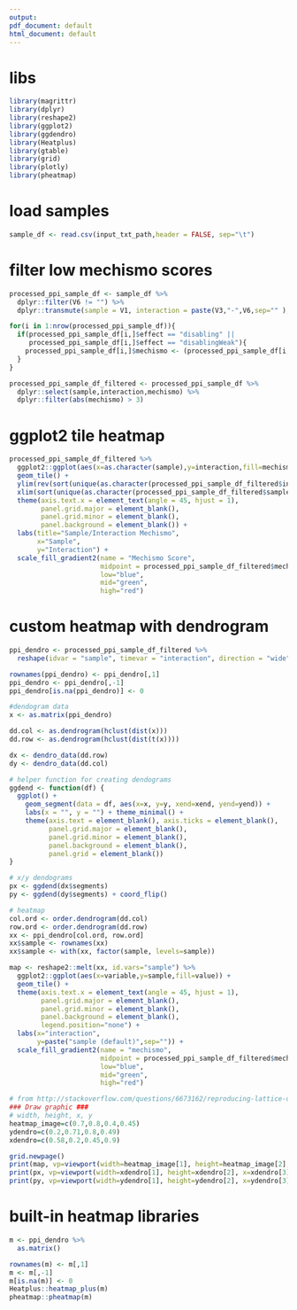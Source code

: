 ```yaml
---
output:
pdf_document: default
html_document: default
---
```

# libs
```r
library(magrittr)
library(dplyr)
library(reshape2)
library(ggplot2)
library(ggdendro)
library(Heatplus)
library(gtable)
library(grid)
library(plotly)
library(pheatmap)
```

# load samples
```r
sample_df <- read.csv(input_txt_path,header = FALSE, sep="\t")
```
# filter low mechismo scores
```r
processed_ppi_sample_df <- sample_df %>%
  dplyr::filter(V6 != "") %>% 
  dplyr::transmute(sample = V1, interaction = paste(V3,"-",V6,sep="" ),mechismo = V7, effect = V8)

for(i in 1:nrow(processed_ppi_sample_df)){
  if(processed_ppi_sample_df[i,]$effect == "disabling" ||
     processed_ppi_sample_df[i,]$effect == "disablingWeak"){
    processed_ppi_sample_df[i,]$mechismo <- (processed_ppi_sample_df[i,]$mechismo * -1)
  }
}

processed_ppi_sample_df_filtered <- processed_ppi_sample_df %>%
  dplyr::select(sample,interaction,mechismo) %>%
  dplyr::filter(abs(mechismo) > 3)
```

# ggplot2 tile heatmap
```r
processed_ppi_sample_df_filtered %>%
  ggplot2::ggplot(aes(x=as.character(sample),y=interaction,fill=mechismo)) +
  geom_tile() +
  ylim(rev(sort(unique(as.character(processed_ppi_sample_df_filtered$interaction))))) +
  xlim(sort(unique(as.character(processed_ppi_sample_df_filtered$sample)))) +
  theme(axis.text.x = element_text(angle = 45, hjust = 1),
        panel.grid.major = element_blank(),
        panel.grid.minor = element_blank(),
        panel.background = element_blank()) +
  labs(title="Sample/Interaction Mechismo",
       x="Sample",
       y="Interaction") +
  scale_fill_gradient2(name = "Mechismo Score",
                       midpoint = processed_ppi_sample_df_filtered$mechismo %>% mean(na.rm=TRUE),
                       low="blue",
                       mid="green",
                       high="red")
```
# custom heatmap with dendrogram
```r
ppi_dendro <- processed_ppi_sample_df_filtered %>%
  reshape(idvar = "sample", timevar = "interaction", direction = "wide")

rownames(ppi_dendro) <- ppi_dendro[,1]
ppi_dendro <- ppi_dendro[,-1]
ppi_dendro[is.na(ppi_dendro)] <- 0

#dendogram data
x <- as.matrix(ppi_dendro)

dd.col <- as.dendrogram(hclust(dist(x)))
dd.row <- as.dendrogram(hclust(dist(t(x))))

dx <- dendro_data(dd.row)
dy <- dendro_data(dd.col)

# helper function for creating dendograms
ggdend <- function(df) {
  ggplot() +
    geom_segment(data = df, aes(x=x, y=y, xend=xend, yend=yend)) +
    labs(x = "", y = "") + theme_minimal() +
    theme(axis.text = element_blank(), axis.ticks = element_blank(),
          panel.grid.major = element_blank(),
          panel.grid.minor = element_blank(),
          panel.background = element_blank(),            
          panel.grid = element_blank())
}

# x/y dendograms
px <- ggdend(dx$segments)
py <- ggdend(dy$segments) + coord_flip()

# heatmap
col.ord <- order.dendrogram(dd.col)
row.ord <- order.dendrogram(dd.row)
xx <- ppi_dendro[col.ord, row.ord]
xx$sample <- rownames(xx)
xx$sample <- with(xx, factor(sample, levels=sample))

map <- reshape2::melt(xx, id.vars="sample") %>%
  ggplot2::ggplot(aes(x=variable,y=sample,fill=value)) +
  geom_tile() +
  theme(axis.text.x = element_text(angle = 45, hjust = 1),
        panel.grid.major = element_blank(),
        panel.grid.minor = element_blank(),
        panel.background = element_blank(),
        legend.position="none") +
  labs(x="interaction",
       y=paste("sample (default)",sep="")) +
  scale_fill_gradient2(name = "mechismo",
                       midpoint = processed_ppi_sample_df_filtered$mechismo %>% median(na.rm=TRUE),
                       low="blue",
                       mid="green",
                       high="red")

# from http://stackoverflow.com/questions/6673162/reproducing-lattice-dendrogram-graph-with-ggplot2
### Draw graphic ###
# width, height, x, y
heatmap_image=c(0.7,0.8,0.4,0.45)
ydendro=c(0.2,0.71,0.8,0.49)
xdendro=c(0.58,0.2,0.45,0.9)

grid.newpage()
print(map, vp=viewport(width=heatmap_image[1], height=heatmap_image[2], x=heatmap_image[3], y=heatmap_image[4]))
print(px, vp=viewport(width=xdendro[1], height=xdendro[2], x=xdendro[3], y=xdendro[4]))
print(py, vp=viewport(width=ydendro[1], height=ydendro[2], x=ydendro[3], y=ydendro[4]))
```

# built-in heatmap libraries
```r
m <- ppi_dendro %>%
  as.matrix()

rownames(m) <- m[,1]
m <- m[,-1]
m[is.na(m)] <- 0
Heatplus::heatmap_plus(m)
pheatmap::pheatmap(m)
```
